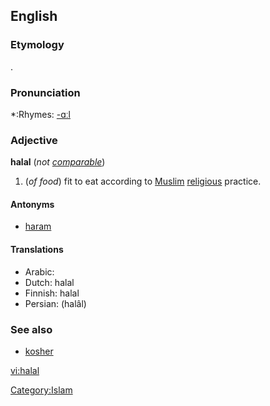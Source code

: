 ==English==

===Etymology===
{{Ar.}} {{ARchar|[[حلال]]}}.

===Pronunciation===
*:Rhymes: [[Rhymes:English:-ɑːl|-ɑːl]]

===Adjective===
'''halal''' (''not [[comparable]]'')

# (''of food'') fit to eat according to [[Muslim]] [[religious]] practice.

====Antonyms====
*[[haram]]

====Translations====
{{top}}
*Arabic: {{ARchar|[[حلال]]}}
*Dutch: halal
*Finnish: halal
*Persian: {{FAchar|حلال}} (halâl)
{{bottom}}

===See also===
*[[kosher]]

[[Category:Islam]]

[[vi:halal]]